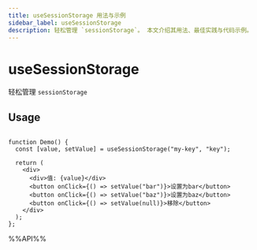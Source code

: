 ```yaml
---
title: useSessionStorage 用法与示例
sidebar_label: useSessionStorage
description: 轻松管理 `sessionStorage`。 本文介绍其用法、最佳实践与代码示例。
---
```

# useSessionStorage

轻松管理 `sessionStorage`

## Usage

```tsx live

function Demo() {
  const [value, setValue] = useSessionStorage("my-key", "key");

  return (
    <div>
      <div>值: {value}</div>
      <button onClick={() => setValue("bar")}>设置为bar</button>
      <button onClick={() => setValue("baz")}>设置为baz</button>
      <button onClick={() => setValue(null)}>移除</button>
    </div>
  );
};

```

%%API%%